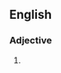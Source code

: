 {{also|firebreathing|fire-breathing}}
==English==

===Adjective===
{{head|en|adjective}}

# {{alternative spelling of|en|fire-breathing}}
